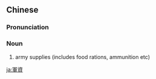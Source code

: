 {{also|军资}}
==Chinese==
{{zh-forms|s=军资}}

===Pronunciation===
{{zh-pron
|m=jūnzī
|cat=n
}}

===Noun===
{{zh-noun}}

# {{lb|zh|literary}} army supplies (includes food rations, ammunition etc)

[[ja:軍資]]